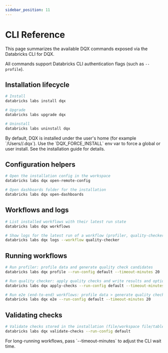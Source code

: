 ```yaml
---
sidebar_position: 11
---
```



# CLI Reference

This page summarizes the available DQX commands exposed via the Databricks CLI for DQX.

All commands support Databricks CLI authentication flags (such as `--profile`).

## Installation lifecycle

```bash
# Install
databricks labs install dqx

# Upgrade
databricks labs upgrade dqx

# Uninstall
databricks labs uninstall dqx
```

<Admonition type="info" title="Where is DQX installed?">
By default, DQX is installed under the user's home (for example `/Users/<user>/.dqx`).
Use the `DQX_FORCE_INSTALL` env var to force a global or user install. See the installation guide for details.
</Admonition>

## Configuration helpers

```bash
# Open the installation config in the workspace
databricks labs dqx open-remote-config

# Open dashboards folder for the installation
databricks labs dqx open-dashboards
```

## Workflows and logs

```bash
# List installed workflows with their latest run state
databricks labs dqx workflows

# Show logs for the latest run of a workflow (profiler, quality-checker, e2e)
databricks labs dqx logs --workflow quality-checker
```

## Running workflows

```bash
# Run profiler: profile data and generate quality check candidates
databricks labs dqx profile --run-config default --timeout-minutes 20

# Run quality checker: apply quality checks and write results and optionally quarantine
databricks labs dqx apply-checks --run-config default --timeout-minutes 20

# Run e2e (end-to-end) workflows: profile data > generate quality checks > apply checks > write results and optionally quarantine
databricks labs dqx e2e --run-config default --timeout-minutes 20
```

## Validating checks

```bash
# Validate checks stored in the installation (file/workspace file/table/volume per config)
databricks labs dqx validate-checks --run-config default
```

<Admonition type="tip" title="Timeouts">
For long-running workflows, pass `--timeout-minutes` to adjust the CLI wait time.
</Admonition>

